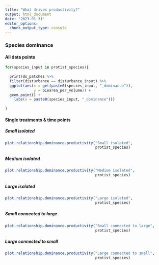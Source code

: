 ```yaml
---
title: "What drives productivity?"
output: html_document
date: "2023-01-31"
editor_options: 
  chunk_output_type: console
---
```


### Species dominance {.tabset .tabset-pills}

#### All data points

```r

for(species_input in protist_species){
  
  print(ds_patches %>%
  filter(disturbance == disturbance_input) %>%
  ggplot(aes(x = get(paste0(species_input, "_dominance")),
             y = bioarea_per_volume)) +
  geom_point() +
    labs(x = paste0(species_input, "_dominance")))
  
}
```

#### Single treatments & time points {.tabset .tabset-pills}

##### Small isolated

```r
plot.relationship.dominance.productivity("Small isolated",
                                         protist_species)
```

##### Medium isolated

```r
plot.relationship.dominance.productivity("Medium isolated",
                                         protist_species)
```

##### Large isolated

```r
plot.relationship.dominance.productivity("Large isolated",
                                         protist_species)
```

##### Small connected to large

```r
plot.relationship.dominance.productivity("Small connected to large",
                                         protist_species)
```

##### Large connected to small

```r
plot.relationship.dominance.productivity("Large connected to small",
                                         protist_species)
```